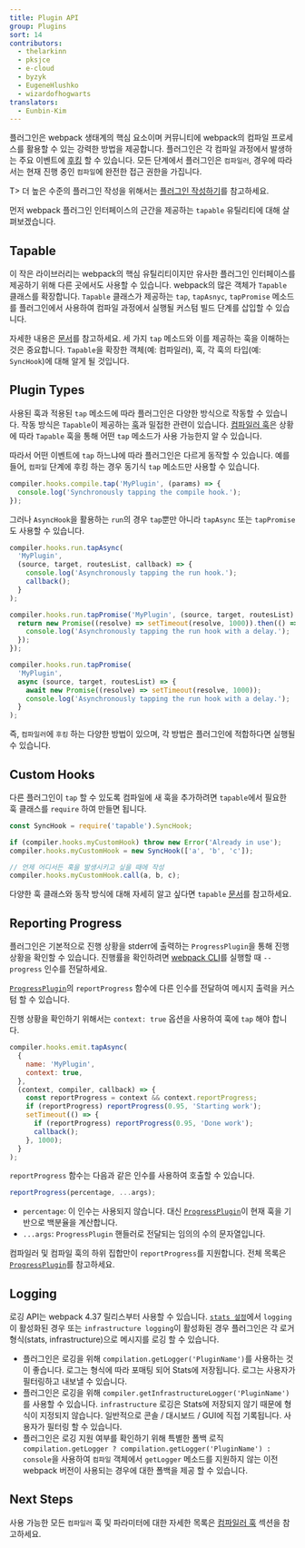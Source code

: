 ```yaml
---
title: Plugin API
group: Plugins
sort: 14
contributors:
  - thelarkinn
  - pksjce
  - e-cloud
  - byzyk
  - EugeneHlushko
  - wizardofhogwarts
translators:
  - Eunbin-Kim
---
```


플러그인은 webpack 생태계의 핵심 요소이며
커뮤니티에 webpack의 컴파일 프로세스를 활용할 수 있는 강력한 방법을 제공합니다.
플러그인은 각 컴파일 과정에서 발생하는 주요 이벤트에 [후킹](/api/compiler-hooks/#hooks) 할 수 있습니다.
모든 단계에서 플러그인은 `컴파일러`,
경우에 따라서는 현재 진행 중인 `컴파일`에 완전한 접근 권한을 가집니다.

T> 더 높은 수준의 플러그인 작성을 위해서는
[플러그인 작성하기](/contribute/writing-a-plugin)를 참고하세요.

먼저 webpack 플러그인 인터페이스의 근간을 제공하는
`tapable` 유틸리티에 대해 살펴보겠습니다.

## Tapable

이 작은 라이브러리는 webpack의 핵심 유틸리티이지만
유사한 플러그인 인터페이스를 제공하기 위해 다른 곳에서도 사용할 수 있습니다.
webpack의 많은 객체가 `Tapable` 클래스를 확장합니다.
`Tapable` 클래스가 제공하는 `tap`, `tapAsnyc`, `tapPromise` 메소드를 플러그인에서 사용하여
컴파일 과정에서 실행될 커스텀 빌드 단계를 삽입할 수 있습니다.

자세한 내용은 [문서](https://github.com/webpack/tapable)를 참고하세요.
세 가지 `tap` 메소드와
이를 제공하는 훅을 이해하는 것은 중요합니다.
`Tapable`을 확장한 객체(예: 컴파일러),
훅, 각 훅의 타입(예: `SyncHook`)에 대해 알게 될 것입니다.

## Plugin Types

사용된 훅과 적용된 `tap` 메소드에 따라
플러그인은 다양한 방식으로 작동할 수 있습니다.
작동 방식은 `Tapable`이 제공하는 [훅](https://github.com/webpack/tapable#tapable)과 밀접한 관련이 있습니다.
[컴파일러 훅](/api/compiler-hooks/#hooks)은 상황에 따라 `Tapable` 훅을 통해
어떤 `tap` 메소드가 사용 가능한지 알 수 있습니다.

따라서 어떤 이벤트에 `tap` 하느냐에 따라 플러그인은 다르게 동작할 수 있습니다.
예를 들어, `컴파일` 단계에 후킹 하는 경우
동기식 `tap` 메소드만 사용할 수 있습니다.

```js
compiler.hooks.compile.tap('MyPlugin', (params) => {
  console.log('Synchronously tapping the compile hook.');
});
```

그러나 `AsyncHook`을 활용하는 `run`의 경우
`tap`뿐만 아니라 `tapAsync` 또는 `tapPromise`도 사용할 수 있습니다.

```js
compiler.hooks.run.tapAsync(
  'MyPlugin',
  (source, target, routesList, callback) => {
    console.log('Asynchronously tapping the run hook.');
    callback();
  }
);

compiler.hooks.run.tapPromise('MyPlugin', (source, target, routesList) => {
  return new Promise((resolve) => setTimeout(resolve, 1000)).then(() => {
    console.log('Asynchronously tapping the run hook with a delay.');
  });
});

compiler.hooks.run.tapPromise(
  'MyPlugin',
  async (source, target, routesList) => {
    await new Promise((resolve) => setTimeout(resolve, 1000));
    console.log('Asynchronously tapping the run hook with a delay.');
  }
);
```

즉, `컴파일러`에 `후킹` 하는 다양한 방법이 있으며,
각 방법은 플러그인에 적합하다면 실행될 수 있습니다.

## Custom Hooks

다른 플러그인이 `tap` 할 수 있도록 컴파일에 새 훅을 추가하려면
`tapable`에서 필요한 훅 클래스를 `require` 하여 만들면 됩니다.

```js
const SyncHook = require('tapable').SyncHook;

if (compiler.hooks.myCustomHook) throw new Error('Already in use');
compiler.hooks.myCustomHook = new SyncHook(['a', 'b', 'c']);

// 언제 어디서든 훅을 발생시키고 싶을 때에 작성
compiler.hooks.myCustomHook.call(a, b, c);
```

다양한 훅 클래스와 동작 방식에 대해 자세히 알고 싶다면
`tapable` [문서](https://github.com/webpack/tapable)를 참고하세요.

## Reporting Progress

플러그인은 기본적으로 진행 상황을 stderr에 출력하는 `ProgressPlugin`을 통해 진행 상황을 확인할 수 있습니다. 진행률을 확인하려면 [webpack CLI](/api/cli/)를 실행할 때 `--progress` 인수를 전달하세요.

[`ProgressPlugin`](/plugins/progress-plugin/)의 `reportProgress` 함수에 다른 인수를 전달하여 메시지 출력을 커스텀 할 수 있습니다.

진행 상황을 확인하기 위해서는 `context: true` 옵션을 사용하여 훅에 `tap` 해야 합니다.

```js
compiler.hooks.emit.tapAsync(
  {
    name: 'MyPlugin',
    context: true,
  },
  (context, compiler, callback) => {
    const reportProgress = context && context.reportProgress;
    if (reportProgress) reportProgress(0.95, 'Starting work');
    setTimeout(() => {
      if (reportProgress) reportProgress(0.95, 'Done work');
      callback();
    }, 1000);
  }
);
```

`reportProgress` 함수는 다음과 같은 인수를 사용하여 호출할 수 있습니다.

```js
reportProgress(percentage, ...args);
```

- `percentage`: 이 인수는 사용되지 않습니다. 대신 [`ProgressPlugin`](/plugins/progress-plugin/)이 현재 훅을 기반으로 백분율을 계산합니다.
- `...args`: `ProgressPlugin` 핸들러로 전달되는 임의의 수의 문자열입니다.

컴파일러 및 컴파일 훅의 하위 집합만이 `reportProgress`를 지원합니다. 전체 목록은 [`ProgressPlugin`](/plugins/progress-plugin/#supported-hooks)를 참고하세요.

## Logging

로깅 API는 webpack 4.37 릴리스부터 사용할 수 있습니다. [`stats 설정`](/configuration/stats/#statslogging)에서 `logging`이 활성화된 경우 또는 `infrastructure logging`이 활성화된 경우 플러그인은 각 로거 형식(stats, infrastructure)으로 메시지를 로깅 할 수 있습니다.

- 플러그인은 로깅을 위해 `compilation.getLogger('PluginName')`를 사용하는 것이 좋습니다. 로그는 형식에 따라 포매팅 되어 Stats에 저장됩니다. 로그는 사용자가 필터링하고 내보낼 수 있습니다.
- 플러그인은 로깅을 위해 `compiler.getInfrastructureLogger('PluginName')`를 사용할 수 있습니다. `infrastructure` 로깅은 Stats에 저장되지 않기 때문에 형식이 지정되지 않습니다. 일반적으로 콘솔 / 대시보드 / GUI에 직접 기록됩니다. 사용자가 필터링 할 수 있습니다.
- 플러그인은 로깅 지원 여부를 확인하기 위해 특별한 폴백 로직 `compilation.getLogger ? compilation.getLogger('PluginName') : console`을 사용하여 `컴파일` 객체에서 `getLogger` 메소드를 지원하지 않는 이전 webpack 버전이 사용되는 경우에 대한 폴백을 제공 할 수 있습니다.

## Next Steps

사용 가능한 모든 `컴파일러` 훅 및 파라미터에 대한 자세한 목록은
[컴파일러 훅](/api/compiler-hooks/) 섹션을 참고하세요.
